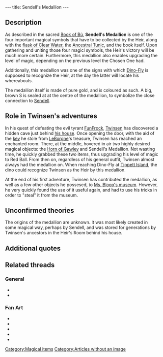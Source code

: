 ---
title: Sendell's Medallion
---

{{Quote|
Quote=Sendell's Medallion. With this magical symbol, you have just earned the third level of power.|
Character=Official description, Twinsen's first adventure}}

==Description==
As described in the sacred [[Book of Bù]], '''Sendell's Medallion''' is one of the four important magical symbols that have to be collected by the Heir, along with the [[flask of Clear Water]], the [[Ancestral Tunic]], and the book itself. Upon gathering and uniting those four magicl symbols, the Heir's victory will be much more certain. Furthermore, this medallion also enables upgrading the level of magic, depending on the previous level the Chosen One had.

Additionally, this medallion was one of the signs with which [[Dino-Fly]] is supposed to recognize the Heir, at the day the latter will locate his whereabouts.

The medallion itself is made of pure gold, and is coloured as such. A big, brown S is sealed at at the centre of the medallion, to symbolize the close connection to [[Sendell]].

==Role in Twinsen's adventures==
In his quest of defeating the evil tyrant [[FunFrock]], [[Twinsen]] has discovered a hidden cave just behind [[Twinsen's house|his house]]. Once opening the door, with the aid of the [[Key to the Heir's room|key]] he stole from [[LeBorgne]]'s treasure, Twinsen has reached an enchanted room. There, at the middle, hovered in air two highly desired magical objects: the [[Horn of Gawley]] and Sendell's Medallion. Not wasting time, he quickly grabbed these two items, thus upgrading his level of magic to Red Ball. From then on, regardless of his general outfit, Twinsen almost always had the medallion on. When reaching Dino-Fly at [[Tippett Island]], the dino could recognize Twinsen as the Heir by this medallion.

At the end of his first adventure, Twinsen has contributed the medallion, as well as a few other objects he possesed, to [[Ms. Bloop's museum]]. However, he very quickly found the use of it useful again, and had to use his tricks in order to "steal" it from the museum.

==Unconfirmed theories==
The origins of the medallion are unknown. It was most likely created in some magical way, perhaps by Sendell, and was stored for generations by Twinsen's ancestors in the Heir's Room behind his house.

==Additional quotes==
{{Quote|
Quote=You have just found your ancestral Tunic and Sendell's Medallion. By storing Magic, it will enable you to bounce your ball at your enemies.|
Character=When Teinsen grabbed the medallion from the museum}}
{{Quote|
Quote=The day will come when someone from the present or future species will rise up and say, 'This world is mine from now on, and the key to all powers belongs to me!' This day will surely come because avarice and violence harbor in the hearts of all species of the universe. If the peril on this day is too great, the Chosen One will come forth. He will rise up against the tyrant and overthrow him. He will free and reunite the people, because throughout the years, the Chosen One's ancestors will have prepared him for his victory. They will have left information and weapons in his dwelling. The Chosen One, also known as the Heir, will, however, have to gather together four magical symbols if he hopes to be victorious: the Tunic, the Book of Bש, Sendell's Medallion and a Flask of Clear Water. On the day of peril Sendell will visit the Heir in his sleep and announce the coming of the final combat. The Heir will then have to go to the Well of Sendell where the goddess will endow her powers on him!|
Character=The Book of Bù}}
{{Quote|
Quote=Good day. Let's see, you can talk to me and you're wearing the Medallion of Sendell: you must be the Heir! I've been waiting for you for centuries and I've got a backache so we'll go carefully. The Hamalayi mountains are too high for me but I can lead you through this entire hemisphere, except for Polar island: it is too well guarded by FunFrock. Where do you want to go?|
Character=Dino-Fly}}
{{Quote|
Quote=I know that symbol on your medallion. Virgul, our sorcerer, told us about your coming, and we have often prayed in front of the Runic Stone, which carries the same symbol. Unfortunately, Dr. FunFrock found it and built his fortress right over it, although the Rock was supposed to be indestructible! I would dig a tunnel for you so that you could enter the building, but you must first sabotage the Teleportation Center. Go find the plans of this center, I can dig only after all the telepods have been neutralized!|
Character=A [[rabbibunny]] at [[Fortress Island]]}}
{{Quote|
Quote=To my future descendants: I have lent to Miss Bloop's private museum, the Medallion and the Ancestral Tunic which rightfully belong to you. Signed: Twinsen.|
Character=A sign at Twinsen's house}}

==Related threads==
===General===
* {{thread|id=6382|title=LBA loophole thread}}
* {{thread|id=6363|title=Sendell's Medallion}}

===Fan Art===
* {{thread|id=11287|title=Twinsen}}
* {{thread|id=11291|title=The Heir}}
* {{thread|id=11279|title=Old drawing from 2000}}
* {{thread|id=11007|title=twinsen paint image, old}}
* {{thread|id=11083|title=Twinsen, my style}}

[[Category:Magical items]]
[[Category:Articles without an image]]
